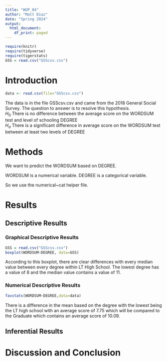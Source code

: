 ```yaml
---
title: "WUP_04"
author: "Matt Diaz"
date: "Spring 2024"
output:
  html_document:
    df_print: paged
---
```


```r
require(knitr)
require(tidyverse)
require(tigerstats)
GSS = read.csv("GSScsv.csv")
```

# Introduction

```r
data <- read.csv(file="GSScsv.csv")
```

<!--In this section you explain what you are trying to show.  Where did the data come from?  What is the research or other question you are trying to answer?!-->

The data is in the file GSScsv.csv and came from the 2018 General Social Survey.  The question to answer is to resolve this hypothesis.  
$H_0$ There is no difference between the average score on the WORDSUM test and level of schooling DEGREE  
$H_a$ There is a significant difference in average score on the WORDSUM test between at least two levels of DEGREE  

# Methods

<!--Mention that you intend to use chatGPT to the greatest extent possible. Give credit to chatGPT when you use it to create code in your report. Decide on your methods:  use "variable analysis" or other appropriate descriptors.  Make sure to choose at least one graphical method and at least one numerical method.!-->

We want to predict the WORDSUM based on DEGREE.

WORDSUM is a numerical variable.
DEGREE is a categorical variable.

So we use the numerical~cat helper file. 

# Results

<!--Divide this section into two sub-sections:  One for your descriptive  results and one for your inferential results.!-->

## Descriptive Results


### Graphical Descriptive Results

<!--Graphical results here.  Make sure to show your code.  Provide appropriate labels for axes, giving units if possible, and provide a good title for the graph, too.  Use the graphical results to describe the patterns if any that exist in the data as focused toward the research question!-->

```r
GSS = read.csv("GSScsv.csv")
boxplot(WORDSUM~DEGREE, data=GSS)
```

According to this boxplot, there are clear differences with every median value between every degree within LT High School. The lowest degree has a value of 8 and the median value contains a value of 11. 

### Numerical Descriptive Results

<!--Numerical results go here. Use the numerical results to describe the patterns if any that exist in the data as focused toward the research question!-->

```r
favstats(WORDSUM~DEGREE,data=data)
```

There is a difference in the mean based on the degree with the lowest being the LT high school with an average score of 7.75 which will be compared to the Graduate which contains an average score of 10.09.

## Inferential Results

<!--State hypothesis clearly.  Make sure your discussion of the inferential test covers all the aspects that the test output produces, such as test statistic, p-value etc.  Make a decision about the null hypothesis, explain the assumptions on which the selected test/procedure was based, and why the chosen procedure satisfys the assumptions and is appropriate to answer the research question!-->


# Discussion and Conclusion

<!--Discussion and conclusion here.  If you found a relationship be sure to consider whether the relationship occurs because one of the variavbles causes the other, or whether they perhasps are related for some other reason.  Watch the chapter 6 videos from the GeorgeTown videos collection.!-->
